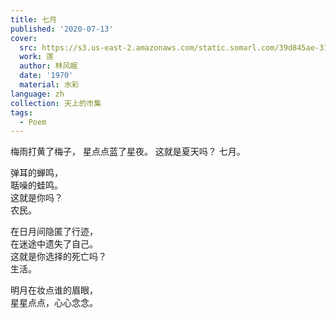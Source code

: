 ---
title: 七月
published: '2020-07-13'
cover:
  src: https://s3.us-east-2.amazonaws.com/static.somarl.com/39d845ae-3186-496e-ac3a-e17844fe8822/lin_fengmian_lotus.jpg
  work: 莲
  author: 林风眠
  date: '1970'
  material: 水彩
language: zh
collection: 天上的市集
tags:
  - Poem
---

<section className="flex-center">
<section>
梅雨打黄了梅子，  
星点点蓝了星夜。  
这就是夏天吗？  
七月。

弹耳的蝉鸣，  
聒噪的蛙鸣。  
这就是你吗？  
农民。

在日月间隐匿了行迹，  
在迷途中遗失了自己。  
这就是你选择的死亡吗？  
生活。

明月在妆点谁的眉眼，  
星星点点，心心念念。

</section>
</section>
